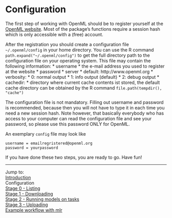 Configuration
=============

The first step of working with OpenML should be to register yourself at the [OpenML website](http://openml.liacs.nl). Most of the package's functions require a session hash which is only accessible with a (free) account.

After the registration you should create a configuration file `~/.openml/config` in your home directory. You can use the R command `path.expand("~/.openml/config")` to get the full directory path to the configuration file on your operating system. This file may contain the following information:
* username
    * the e-mail address you used to register at the website
* password
* server
    * default: http://www.openml.org 
* verbosity:
    * 0: normal output
    * 1: info output (default)
    * 2: debug output
* cachedir:
    * directory where current cache contents ist stored, the default cache directory can be obtained by the R command `file.path(tempdir(), "cache")`

The configuration file is not mandatory. Filling out username and password is recommended, because then you will not have to type it in each time you need a new session hash. Note however, that basically everybody who has access to your computer can read the configuration file and see your password, so please use this password ONLY for OpenML.

An exemplary `config` file may look like
```
username = emailregristered@openml.org
password = yourpassword
```

If you have done these two steps, you are ready to go. Have fun!

----------------------------------------------------------------------------------------------------
Jump to:    
[Introduction](1-Introduction.md)  
Configuration  
[Stage 0 - Listing](3-Stage-0-Listing.md)  
[Stage 1 - Downloading](4-Stage-1-Downloading.md)  
[Stage 2 - Running models on tasks](5-Stage-2-Running.md)  
[Stage 3 - Uploading](6-Stage-3-Uploading.md)  
[Example workflow with mlr](8-Example-workflow-with-mlr.md)